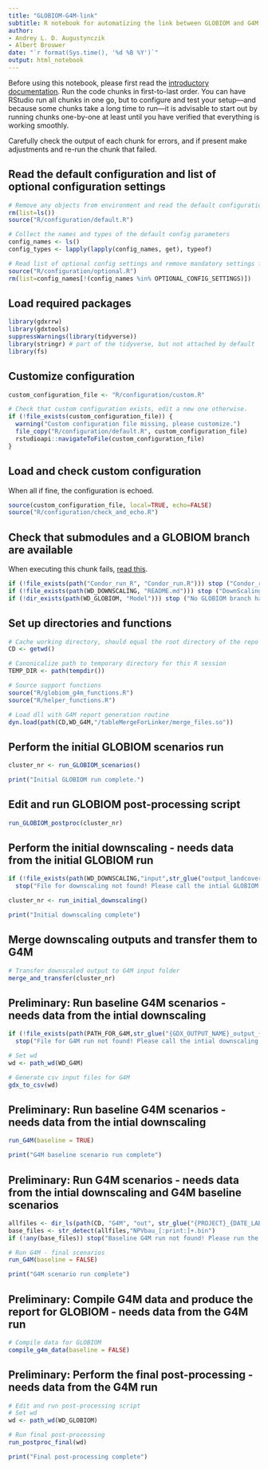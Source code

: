 ```yaml
---
title: "GLOBIOM-G4M-link"
subtitle: R notebook for automatizing the link between GLOBIOM and G4M.
author:
- Andrey L. D. Augustynczik
- Albert Brouwer 
date: "`r format(Sys.time(), '%d %B %Y')`"
output: html_notebook
---
```


Before using this notebook, please first read the [introductory documentation](https://iiasa.github.io/GLOBIOM-G4M-link). Run the code chunks in first-to-last order. You can have RStudio run all chunks in one go, but to configure and test your setup---and because some chunks take a long time to run---it is advisable to start out by running chunks one-by-one at least until you have verified that everything is working smoothly.

Carefully check the output of each chunk for errors, and if present make adjustments and re-run the chunk that failed.

## Read the default configuration and list of optional configuration settings

```r
# Remove any objects from environment and read the default configuration
rm(list=ls())
source("R/configuration/default.R")

# Collect the names and types of the default config parameters
config_names <- ls()
config_types <- lapply(lapply(config_names, get), typeof)

# Read list of optional config settings and remove mandatory settings form the environment
source("R/configuration/optional.R")
rm(list=config_names[!(config_names %in% OPTIONAL_CONFIG_SETTINGS)])
```

## Load required packages

```r
library(gdxrrw)
library(gdxtools)
suppressWarnings(library(tidyverse))
library(stringr) # part of the tidyverse, but not attached by default
library(fs)
```

## Customize configuration

```r
custom_configuration_file <- "R/configuration/custom.R"

# Check that custom configuration exists, edit a new one otherwise.
if (!file_exists(custom_configuration_file)) {
  warning("Custom configuration file missing, please customize.")
  file_copy("R/configuration/default.R", custom_configuration_file)
  rstudioapi::navigateToFile(custom_configuration_file)
}
```

## Load and check custom configuration

When all if fine, the configuration is echoed.

```r
source(custom_configuration_file, local=TRUE, echo=FALSE)
source("R/configuration/check_and_echo.R")
```

## Check that submodules and a GLOBIOM branch are available

When executing this chunk fails, [read this](https://iiasa.github.io/GLOBIOM-G4M-link/#getting-set).

```r
if (!file_exists(path("Condor_run_R", "Condor_run.R"))) stop ("Condor_run_R submodule content is missing!")
if (!file_exists(path(WD_DOWNSCALING, "README.md"))) stop ("DownScaling submodule content is missing!")
if (!dir_exists(path(WD_GLOBIOM, "Model"))) stop ("No GLOBIOM branch has been checked out!")
```

## Set up directories and functions

```r
# Cache working directory, should equal the root directory of the repo's working tree.
CD <- getwd()

# Canonicalize path to temporary directory for this R session
TEMP_DIR <- path(tempdir())

# Source support functions
source("R/globiom_g4m_functions.R")
source("R/helper_functions.R")

# Load dll with G4M report generation routine
dyn.load(path(CD,WD_G4M,"/tableMergeForLinker/merge_files.so"))
```

## Perform the initial GLOBIOM scenarios run

```r
cluster_nr <- run_GLOBIOM_scenarios()

print("Initial GLOBIOM run complete.")
```

## Edit and run GLOBIOM post-processing script

```r
run_GLOBIOM_postproc(cluster_nr)
```

## Perform the initial downscaling - needs data from the initial GLOBIOM run

```r
if (!file_exists(path(WD_DOWNSCALING,"input",str_glue("output_landcover_{PROJECT}_{DATE_LABEL}.gdx"))))
  stop("File for downscaling not found! Please call the intial GLOBIOM run before downscaling")

cluster_nr <- run_initial_downscaling()

print("Initial downscaling complete")
```

## Merge downscaling outputs and transfer them to G4M

```r

# Transfer downscaled output to G4M input folder
merge_and_transfer(cluster_nr)
```

## Preliminary: Run baseline G4M scenarios - needs data from the intial downscaling

```r
if (!file_exists(path(PATH_FOR_G4M,str_glue("{GDX_OUTPUT_NAME}_output_{PROJECT}_{DATE_LABEL}.gdx"))))
  stop("File for G4M run not found! Please call the intial downscaling before the G4M run")

# Set wd
wd <- path_wd(WD_G4M)

# Generate csv input files for G4M 
gdx_to_csv(wd)
```

## Preliminary: Run baseline G4M scenarios - needs data from the intial downscaling

```r
run_G4M(baseline = TRUE)

print("G4M baseline scenario run complete")

```

## Preliminary: Run G4M scenarios - needs data from the intial downscaling and G4M baseline scenarios

```r
allfiles <- dir_ls(path(CD, "G4M", "out", str_glue("{PROJECT}_{DATE_LABEL}"), "baseline"))
base_files <- str_detect(allfiles,"NPVbau_[:print:]+.bin")
if (!any(base_files)) stop("Baseline G4M run not found! Please run the baseline before the G4M scenarios")

# Run G4M - final scenarios
run_G4M(baseline = FALSE)

print("G4M scenario run complete")
```

## Preliminary: Compile G4M data and produce the report for GLOBIOM  - needs data from the G4M run

```r
# Compile data for GLOBIOM
compile_g4m_data(baseline = FALSE)
```

## Preliminary: Perform the final post-processing - needs data from the G4M run

```r
# Edit and run post-processing script
# Set wd 
wd <- path_wd(WD_GLOBIOM)

# Run final post-processing
run_postproc_final(wd)

print("Final post-processing complete")
```



